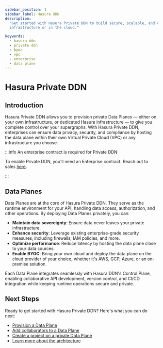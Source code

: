 ```yaml
---
sidebar_position: 1
sidebar_label: Hasura DDN
description:
  "Get started with Hasura Private DDN to build secure, scalable, and customizable GraphQL APIs on your own
  infrastructure or in the cloud."

keywords:
  - hasura ddn
  - private ddn
  - byoc
  - vpc
  - enterprise
  - data plane
---
```


# Hasura Private DDN

## Introduction

Hasura Private DDN allows you to provision private Data Planes — either on your own infrastructure, or dedicated Hasura infrastructure — to
give you complete control over your supergraphs. With Hasura Private DDN, enterprises can ensure data privacy, security,
and compliance by hosting the data plane within their own Virtual Private Cloud (VPC) or any infrastructure you choose.

:::info An enterprise contract is required for Private DDN

To enable Private DDN, you'll need an Enterprise contract. Reach out to sales [here](https://hasura.io/contact-us).

:::

## Data Planes

Data Planes are at the core of Hasura Private DDN. They serve as the runtime environment for your API, handling data
access, authorization, and other operations. By deploying Data Planes privately, you can:

- **Maintain data sovereignty**: Ensure data never leaves your private infrastructure.
- **Enhance security**: Leverage existing enterprise-grade security measures, including firewalls, IAM policies, and
  more.
- **Optimize performance**: Reduce latency by hosting the data plane close to your data sources.
- **Enable BYOC**: Bring your own cloud and deploy the data plane on the cloud provider of your choice, whether it's
  AWS, GCP, Azure, or an on-premise solution.

Each Data Plane integrates seamlessly with Hasura DDN's Control Plane, enabling collaborative API development, version
control, and CI/CD integration while keeping runtime operations secure and private.

## Next Steps

Ready to get started with Hasura Private DDN? Here's what you can do next:

- [Provision a Data Plane](/deployment/private-ddn/provision-a-data-plane.mdx)
- [Add collaborators to a Data Plane](/deployment/private-ddn/data-plane-collaboration.mdx)
- [Create a project on a private Data Plane](/deployment/private-ddn/create-a-project-on-a-data-plane.mdx)
- [Learn more about the architecture](/architecture/overview.mdx)
